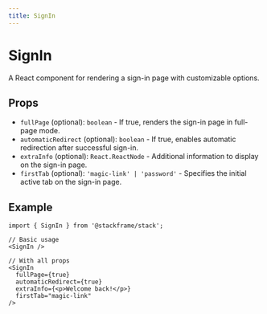 ```yaml
---
title: SignIn
---
```


# SignIn

A React component for rendering a sign-in page with customizable options.

## Props

- `fullPage` (optional): `boolean` - If true, renders the sign-in page in full-page mode.
- `automaticRedirect` (optional): `boolean` - If true, enables automatic redirection after successful sign-in.
- `extraInfo` (optional): `React.ReactNode` - Additional information to display on the sign-in page.
- `firstTab` (optional): `'magic-link' | 'password'` - Specifies the initial active tab on the sign-in page.

## Example

```tsx
import { SignIn } from '@stackframe/stack';

// Basic usage
<SignIn />

// With all props
<SignIn
  fullPage={true}
  automaticRedirect={true}
  extraInfo={<p>Welcome back!</p>}
  firstTab="magic-link"
/>
```